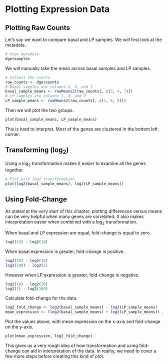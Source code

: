 # Plotting Expression Data 

## Plotting Raw Counts

Let's say we want to compare basal and LP samples. We will first look at the metadata.

```r
# View metadata
dge$samples
```

We will manually take the mean across basal samples and LP samples.

```r
# Collect the counts
raw_counts <- dge$counts
# Basal samples are columns 3, 4, and 7
basal_sample_means <- rowMeans2(raw_counts[, c(3, 4, 7)])
# LP samples are columns 1, 6, and 9
LP_sample_means <- rowMeans2(raw_counts[, c(1, 6, 9)])
```

Then we will plot the two groups.

```r
plot(basal_sample_means, LP_sample_means)
```

This is hard to interpret. Most of the genes are clustered in the bottom left corner.

## Transforming ($\log_{2}$)

Using a $\log_{2}$ transformation makes it easier to examine all the genes together.

```r
# Plot with log2 transformation
plot(log2(basal_sample_means), log2(LP_sample_means))
```

## Using Fold-Change

As stated at the very start of this chapter, plotting differences versus means can be very helpful when many genes are correlated. It also makes interpretation easier when combined with a $\log_{2}$ transformation.

When basal and LP expression are equal, fold-change is equal to zero.

```r
log2(10) - log2(10)
```

When basal expression is greater, fold-change is positive.

```r
log2(20) - log2(10)
log2(100) - log2(1)
```

However when LP expression is greater, fold-change is negative.

```r
log2(10) - log2(20)
log2(1) - log2(100)
```

Calculate fold-change for the data.

```r
log2_fold_change <- log2(basal_sample_means) - log2(LP_sample_means)
mean_expression <- (log2(basal_sample_means) + log2(LP_sample_means)) / 2
```

Plot the values above, with mean expression on the x-axis and fold-change on the y-axis.

```r
plot(mean_expression, log2_fold_change)
```

This gives us a very rough idea of how transformation and using fold-change can aid in interpretation of the data. In reality, we need to cover a few more steps before creating this kind of plot.
